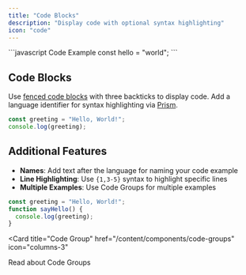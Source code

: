 ```yaml
---
title: "Code Blocks"
description: "Display code with optional syntax highlighting"
icon: "code"
---
```


<RequestExample>
```javascript Code Example
const hello = "world";
```
</RequestExample>

## Code Blocks

Use [fenced code blocks](https://www.markdownguide.org/extended-syntax/#fenced-code-blocks) with three backticks to display code. Add a language identifier for syntax highlighting via [Prism](https://prismjs.com/#supported-languages).

```javascript
const greeting = "Hello, World!";
console.log(greeting);
```

## Additional Features

- **Names**: Add text after the language for naming your code example
- **Line Highlighting**: Use `{1,3-5}` syntax to highlight specific lines
- **Multiple Examples**: Use Code Groups for multiple examples

```javascript Example with Highlighting {1,3}
const greeting = "Hello, World!";
function sayHello() {
  console.log(greeting);
}
```

<Card
  title="Code Group"
  href="/content/components/code-groups"
  icon="columns-3"
>
  Read about Code Groups
</Card>